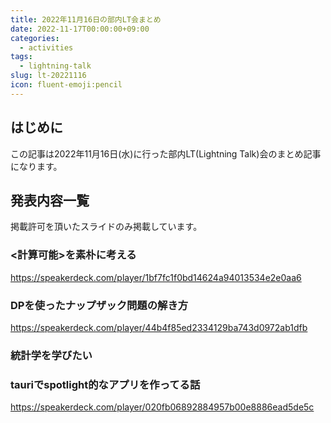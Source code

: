 ```yaml
---
title: 2022年11月16日の部内LT会まとめ
date: 2022-11-17T00:00:00+09:00
categories:
  - activities
tags:
  - lightning-talk
slug: lt-20221116
icon: fluent-emoji:pencil
---
```


## はじめに

この記事は2022年11月16日(水)に行った部内LT(Lightning Talk)会のまとめ記事になります。

## 発表内容一覧

掲載許可を頂いたスライドのみ掲載しています。

### <計算可能>を素朴に考える

https://speakerdeck.com/player/1bf7fc1f0bd14624a94013534e2e0aa6

### DPを使ったナップザック問題の解き方

https://speakerdeck.com/player/44b4f85ed2334129ba743d0972ab1dfb

### 統計学を学びたい

### tauriでspotlight的なアプリを作ってる話

https://speakerdeck.com/player/020fb06892884957b00e8886ead5de5c
